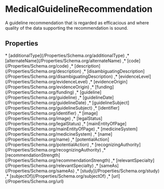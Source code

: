 # MedicalGuidelineRecommendation

A guideline recommendation that is regarded as efficacious and where quality of the data supporting the recommendation is sound.

## Properties

<Grid>
* [additionalType](/Properties/Schema.org/additionalType)
,* [alternateName](/Properties/Schema.org/alternateName)
,* [code](/Properties/Schema.org/code)
,* [description](/Properties/Schema.org/description)
,* [disambiguatingDescription](/Properties/Schema.org/disambiguatingDescription)
,* [evidenceLevel](/Properties/Schema.org/evidenceLevel)
,* [evidenceOrigin](/Properties/Schema.org/evidenceOrigin)
,* [funding](/Properties/Schema.org/funding)
,* [guideline](/Properties/Schema.org/guideline)
,* [guidelineDate](/Properties/Schema.org/guidelineDate)
,* [guidelineSubject](/Properties/Schema.org/guidelineSubject)
,* [identifier](/Properties/Schema.org/identifier)
,* [image](/Properties/Schema.org/image)
,* [legalStatus](/Properties/Schema.org/legalStatus)
,* [mainEntityOfPage](/Properties/Schema.org/mainEntityOfPage)
,* [medicineSystem](/Properties/Schema.org/medicineSystem)
,* [name](/Properties/Schema.org/name)
,* [potentialAction](/Properties/Schema.org/potentialAction)
,* [recognizingAuthority](/Properties/Schema.org/recognizingAuthority)
,* [recommendationStrength](/Properties/Schema.org/recommendationStrength)
,* [relevantSpecialty](/Properties/Schema.org/relevantSpecialty)
,* [sameAs](/Properties/Schema.org/sameAs)
,* [study](/Properties/Schema.org/study)
,* [subjectOf](/Properties/Schema.org/subjectOf)
,* [url](/Properties/Schema.org/url)

</Grid>

